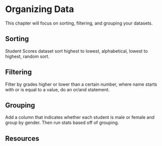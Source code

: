 # Organizing Data

This chapter will focus on sorting, filtering, and grouping your datasets.

## Sorting
Student Scores dataset sort highest to lowest, alphabetical, lowest to highest, random sort.

## Filtering
Filter by grades higher or lower than a certain number, where name starts with or is equal to a value, do an or/and statement.

## Grouping
Add a column that indicates whether each student is male or female and group by gender. Then run stats based off of grouping.

## Resources